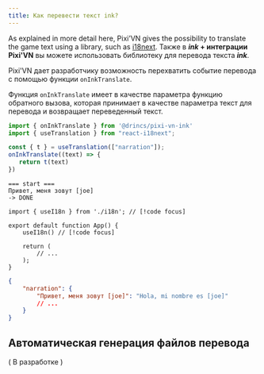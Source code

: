 ```yaml
---
title: Как перевести текст ink?
---
```


As explained in more detail <DynamicLink href="/start/translate">here</DynamicLink>, Pixi’VN gives the possibility to translate the game text using a library, such as [i18next](https://www.i18next.com/). Также в **_ink_ + интеграции Pixi'VN** вы можете использовать библиотеку для перевода текста **_ink_**.

Pixi'VN дает разработчику возможность перехватить событие перевода с помощью функции `onInkTranslate`.

Функция `onInkTranslate` имеет в качестве параметра функцию обратного вызова, которая принимает в качестве параметра текст для перевода и возвращает переведенный текст.

```ts tab="index.ts"
import { onInkTranslate } from '@drincs/pixi-vn-ink'
import { useTranslation } from "react-i18next";

const { t } = useTranslation(["narration"]);
onInkTranslate((text) => {
   return t(text)
})
```

```ink tab="ink/start.ink"
=== start ===
Привет, меня зовут [joe]
-> DONE
```

```tsx tab="App.tsx"
import { useI18n } from './i18n'; // [!code focus]

export default function App() {
    useI18n() // [!code focus]

    return (
        // ...
    );
}
```

```json tab="locales/strings_es.json"
{
    "narration": {
        "Привет, меня зовут [joe]": "Hola, mi nombre es [joe]"
        // ...
    }
}
```

<Sandbox
  template="7pg6dy"
  entry="/src/ink/start.ink"
/>

## Автоматическая генерация файлов перевода

( В разработке )
